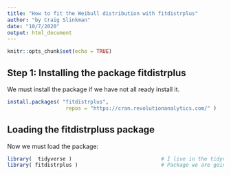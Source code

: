 ```yaml
---
title: "How to fit the Weibull distribution with fitdistrplus"
author: "by Craig Slinkman"
date: "10/7/2020"
output: html_document
---
```


```r
knitr::opts_chunk$set(echo = TRUE)
```

## Step 1: Installing the package fitdistrplus

We must install the package if we have not all ready install it.
  
  
```r
install.packages( "fitdistrplus",
                   repos = "https://cran.revolutionanalytics.com/" )
```

## Loading the fitdistrpluss package

Now we must load the package:

```r
library(  tidyverse )                             # I live in the tidyverse ...
library( fitdistrplus )                           # Package we are going to use
```

